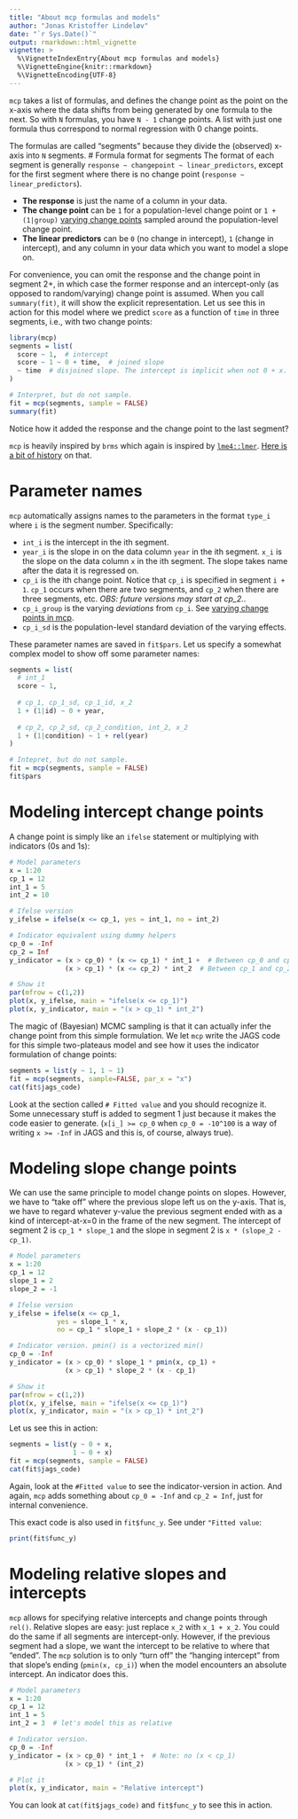 ```yaml
---
title: "About mcp formulas and models"
author: "Jonas Kristoffer Lindeløv"
date: "`r Sys.Date()`"
output: rmarkdown::html_vignette
vignette: >
  %\VignetteIndexEntry{About mcp formulas and models}
  %\VignetteEngine{knitr::rmarkdown}
  %\VignetteEncoding{UTF-8}
---
```


`mcp` takes a list of formulas, and defines the change point as the point on the x-axis where the data shifts from being generated by one formula to the next. So with `N` formulas, you have `N - 1` change points. A list with just one formula thus correspond to normal regression with 0 change points.

The formulas are called "segments" because they divide the (observed) x-axis into `N` segments.
# Formula format for segments
The format of each segment is generally `response ~ changepoint ~ linear_predictors`, except for the first segment where there is no change point (`response ~ linear_predictors`). 

 * **The response** is just the name of a column in your data.
 * **The change point** can be `1` for a population-level change point or `1 + (1|group)` [varying change points](articles/varying.html) sampled around the population-level change point.
 * **The linear predictors** can be `0` (no change in intercept), `1` (change in intercept), and any column in your data which you want to model a slope on.

For convenience, you can omit the response and the change point in segment 2+, in which case the former response and an intercept-only (as opposed to random/varying) change point is assumed. When you call `summary(fit)`, it will show the explicit representation. Let us see this in action for this model where we predict `score` as a function of `time` in three segments, i.e., with two change points:

```r
library(mcp)
segments = list(
  score ~ 1,  # intercept
  score ~ 1 ~ 0 + time,  # joined slope
  ~ time  # disjoined slope. The intercept is implicit when not 0 + x.
)

# Interpret, but do not sample.
fit = mcp(segments, sample = FALSE)
summary(fit)
```

Notice how it added the response and the change point to the last segment?

`mcp` is heavily inspired by `brms` which again is inspired by [`lme4::lmer`](https://cran.r-project.org/web/packages/lme4/index.html). [Here is a bit of history](https://twitter.com/jonaslindeloev/status/1117760777249853440) on that.


# Parameter names
`mcp` automatically assigns names to the parameters in the format `type_i` where `i` is the segment number. Specifically:

 * `int_i` is the intercept in the ith segment.
 * `year_i` is the slope in on the data column `year` in the ith segment. `x_i` is the slope on the data column `x` in the ith segment. The slope takes name after the data it is regressed on.
 * `cp_i` is the ith change point. Notice that `cp_i` is specified in segment `i + 1`. `cp_1` occurs when there are two segments, and `cp_2` when there are three segments, etc. *OBS: future versions may start at cp_2.*.
 * `cp_i_group` is the varying *deviations* from `cp_i`. See [varying change points in mcp](articles/varying.html).
 * `cp_i_sd` is the population-level standard deviation of the varying effects.


These parameter names are saved in `fit$pars`. Let us specify a somewhat complex model to show off some parameter names:

```r
segments = list(
  # int_1
  score ~ 1,
  
  # cp_1, cp_1_sd, cp_1_id, x_2
  1 + (1|id) ~ 0 + year,
  
  # cp_2, cp_2_sd, cp_2_condition, int_2, x_2
  1 + (1|condition) ~ 1 + rel(year)
)

# Intepret, but do not sample.
fit = mcp(segments, sample = FALSE)
fit$pars
```


# 


# Modeling intercept change points
A change point is simply like an `ifelse` statement or multiplying with indicators (0s and 1s):

```r
# Model parameters
x = 1:20
cp_1 = 12
int_1 = 5
int_2 = 10

# Ifelse version
y_ifelse = ifelse(x <= cp_1, yes = int_1, no = int_2)

# Indicator equivalent using dummy helpers
cp_0 = -Inf
cp_2 = Inf
y_indicator = (x > cp_0) * (x <= cp_1) * int_1 +  # Between cp_0 and cp_1
              (x > cp_1) * (x <= cp_2) * int_2  # Between cp_1 and cp_2

# Show it
par(mfrow = c(1,2))
plot(x, y_ifelse, main = "ifelse(x <= cp_1)")
plot(x, y_indicator, main = "(x > cp_1) * int_2")
```

The magic of (Bayesian) MCMC sampling is that it can actually infer the change point from this simple formulation. We let `mcp` write the JAGS code for this simple two-plateaus model and see how it uses the indicator formulation of change points:

```r
segments = list(y ~ 1, 1 ~ 1)
fit = mcp(segments, sample=FALSE, par_x = "x")
cat(fit$jags_code)
```

Look at the section called `# Fitted value` and you should recognize it. Some unnecessary stuff is added to segment 1 just because it makes the code easier to generate. (`x[i_] >= cp_0` when `cp_0 = -10^100` is a way of writing `x >= -Inf` in JAGS and this is, of course, always true).


# Modeling slope change points
We can use the same principle to model change points on slopes. However, we have to "take off" where the previous slope left us on the y-axis. That is, we have to regard whatever y-value the previous segment ended with as a kind of intercept-at-x=0 in the frame of the new segment. The intercept of segment 2 is `cp_1 * slope_1` and the slope in segment 2 is `x * (slope_2 - cp_1)`.

```r
# Model parameters
x = 1:20
cp_1 = 12
slope_1 = 2
slope_2 = -1

# Ifelse version
y_ifelse = ifelse(x <= cp_1, 
            yes = slope_1 * x,
            no = cp_1 * slope_1 + slope_2 * (x - cp_1))

# Indicator version. pmin() is a vectorized min()
cp_0 = -Inf
y_indicator = (x > cp_0) * slope_1 * pmin(x, cp_1) + 
              (x > cp_1) * slope_2 * (x - cp_1)

# Show it
par(mfrow = c(1,2))
plot(x, y_ifelse, main = "ifelse(x <= cp_1)")
plot(x, y_indicator, main = "(x > cp_1) * int_2")
```

Let us see this in action:

```r
segments = list(y ~ 0 + x,
                1 ~ 0 + x)
fit = mcp(segments, sample = FALSE)
cat(fit$jags_code)
```

Again, look at the `#Fitted value` to see the indicator-version in action. And again, `mcp` adds something about `cp_0 = -Inf` and `cp_2 = Inf`, just for internal convenience.

This exact code is also used in `fit$func_y`. See under `"Fitted value`:

```r
print(fit$func_y)
```


# Modeling relative slopes and intercepts
`mcp` allows for specifying relative intercepts and change points through `rel()`. Relative slopes are easy: just replace `x_2` with `x_1 + x_2`. You could do the same if all segments are intercept-only. However, if the previous segment had a slope, we want the intercept to be relative to where that "ended". The `mcp` solution is to only "turn off" the "hanging intercept" from that slope's ending (`pmin(x, cp_i)`) when the model encounters an absolute intercept. An indicator does this.

```r
# Model parameters
x = 1:20
cp_1 = 12
int_1 = 5
int_2 = 3  # let's model this as relative

# Indicator version.
cp_0 = -Inf
y_indicator = (x > cp_0) * int_1 +  # Note: no (x < cp_1)
              (x > cp_1) * (int_2)

# Plot it
plot(x, y_indicator, main = "Relative intercept")
```

You can look at `cat(fit$jags_code)` and `fit$func_y` to see this in action.
